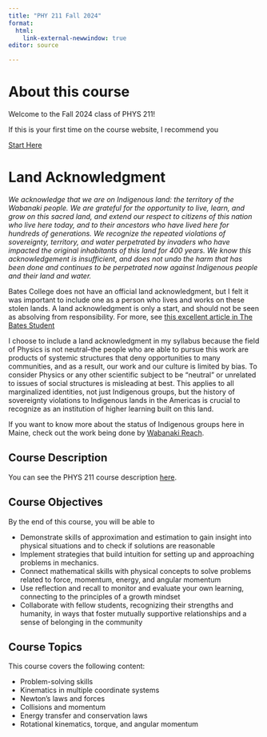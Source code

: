 ```yaml
---
title: "PHY 211 Fall 2024"
format: 
  html:
    link-external-newwindow: true
editor: source

---
```



# About this course

Welcome to the Fall 2024 class of PHYS 211!

If this is your first time on the course website, I recommend you 

<a target="_blank" class="btn-garnet" href=starthere.qmd>Start Here</a>

# Land Acknowledgment

*We acknowledge that we are on Indigenous land: the territory of the Wabanaki people. We are grateful for the opportunity to live, learn, and grow on this sacred land, and extend our respect to citizens of this nation who live here today, and to their ancestors who have lived here for hundreds of generations. We recognize the repeated violations of sovereignty, territory, and water perpetrated by invaders who have impacted the original inhabitants of this land for 400 years. We know this acknowledgement is insufficient, and does not undo the harm that has been done and continues to be perpetrated now against Indigenous people and their land and water.*

Bates College does not have an official land acknowledgment, but I felt it was important to include one as a person who lives and works on these stolen lands. A land acknowledgment is only a start, and should not be seen as absolving from responsibility. For more, see [this excellent article in The Bates Student](https://thebatesstudent.com/18429/news/does-bates-deserve-a-land-acknowledgement/)

I choose to include a land acknowledgment in my syllabus because the field of Physics is not neutral--the people who are able to pursue this work are products of systemic structures that deny opportunities to many communities, and as a result, our work and our culture is limited by bias. To consider Physics or any other scientific subject to be "neutral" or unrelated to issues of social structures is misleading at best. This applies to all marginalized identities, not just Indigenous groups, but the history of sovereignty violations to Indigenous lands in the Americas is crucial to recognize as an institution of higher learning built on this land.

If you want to know more about the status of Indigenous groups here in Maine, check out the work being done by [Wabanaki Reach](https://www.wabanakireach.org/).

## Course Description

You can see the PHYS 211 course description [here](https://phys211.github.io/).

## Course Objectives

By the end of this course, you will be able to

-   Demonstrate skills of approximation and estimation to gain insight into physical situations and to check if solutions are reasonable
-   Implement strategies that build intuition for setting up and approaching problems in mechanics.  
-   Connect mathematical skills with physical concepts to solve problems related to force, momentum, energy, and angular momentum
-   Use reflection and recall to monitor and evaluate your own learning, connecting to the principles of a growth mindset
-   Collaborate with fellow students, recognizing their strengths and humanity, in ways that foster mutually supportive relationships and a sense of belonging in the community


## Course Topics

This course covers the following content:

-   Problem-solving skills
-   Kinematics in multiple coordinate systems
-   Newton's laws and forces
-   Collisions and momentum
-   Energy transfer and conservation laws
-   Rotational kinematics, torque, and angular momentum
